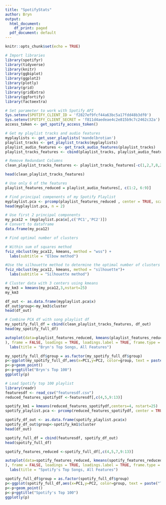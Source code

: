 ```yaml
---
title: "SpotifyStats"
author: Bryn
output:
  html_document:
    df_print: paged
  pdf_document: default
---
```


```r
knitr::opts_chunk$set(echo = TRUE)
```

```r
# Import libraries 
library(spotifyr)
library(tidyverse)
library(knitr)
library(ggbiplot)
library(ggplot2)
library(plotly)
library(grid)
library(gridExtra)
library(ggfortify)
library(factoextra)
```

```r
# Set parameter to work with Spotify API
Sys.setenv(SPOTIFY_CLIENT_ID = 'f2827ef9fcf44a63bc5a17fdd48b3df0')
Sys.setenv(SPOTIFY_CLIENT_SECRET = 'f811d4aedeae4c2e815b9c7c2462c32a')
access_token <- get_spotify_access_token()
```

```r
# Get my playlist tracks and audio features
myplaylists <- get_user_playlists('mandelbrotian')
playlist_tracks <- get_playlist_tracks(myplaylists)
playlist_audio_features <- get_track_audio_features(playlist_tracks)
playlist_tracks_features <- cbind(playlist_tracks, playlist_audio_features)
```

```r
# Remove Redundant Columns 
clean_playlist_tracks_features <- playlist_tracks_features[-c(1,2,7,8,20)]
```

```r
head(clean_playlist_tracks_features)
```









```r
# Use only 6 of the features
playlist_features_reduced = playlist_audio_features[, c(1:2, 6:9)]

# Find principal compenents of my Spotify Playlist
myplaylist.pca <- prcomp(playlist_features_reduced , center = TRUE, scale. = TRUE)
head(myplaylist.pca, n = 2)
```

```r
# Use first 2 principal components
my_pca12 = (myplaylist.pca$x[,c('PC1','PC2')])
# Convert to dataframe
data.frame(my_pca12)
```


```r
# Find optimal number of clusters

# Within sum of squares method
fviz_nbclust(my_pca12, kmeans, method = "wss") +
  labs(subtitle = "Elbow method")
```


```r
#Use the silhouette method to determine the optimal number of clusters
fviz_nbclust(my_pca12, kmeans, method = "silhouette")+
  labs(subtitle = "Silhouette method")
```


```r
# Cluster data with 3 centers using kmeans
my_km3 = kmeans(my_pca12,3,nstart=25)
my_km3
```




```r
df_out <- as.data.frame(myplaylist.pca$x)
df_out$group<-my_km3$cluster
head(df_out)
```



```r
# Combine PCA df with song playlist df
my_spotify_full_df = cbind(clean_playlist_tracks_features, df_out)
head(my_spotify_full_df)
```

```r
autoplot(data=playlist_features_reduced, kmeans(playlist_features_reduced,3
), frame = FALSE, loadings = TRUE, loadings.label = TRUE, frame.type = 'norm')+
  labs(title = "Bryn's Top Songs, All Features")
```




```r
my_spotify_full_df$group = as.factor(my_spotify_full_df$group)
p<-ggplot(my_spotify_full_df,aes(x=PC1,y=PC2, color=group, text = paste("Track Name:", track_name, '\n', "Artist:", artist_name)))
p<-p+geom_point()
p<-p+ggtitle("Bryn's Top 100")
ggplotly(p)
```


```r
# Load Spotify top 100 playlist
library(readr)
featuresdf <- read_csv("featuresdf.csv")
reduced_features_spotifydf <-featuresdf[,c(4,5,9:13)]
```



```r
spotify_km1 = kmeans(reduced_features_spotifydf,centers=4, nstart=25)
spotify_playlist.pca <- prcomp(reduced_features_spotifydf, center = TRUE, scale. = TRUE)
```


```r
spotify_df_out <- as.data.frame(spotify_playlist.pca$x)
spotify_df_out$group<-spotify_km1$cluster
head(df_out)
```


```r
spotify_full_df = cbind(featuresdf, spotify_df_out)
head(spotify_full_df)
```



```r
spotify_features_reduced <-spotify_full_df[,c(4,5,7,9:13)]

autoplot(data=spotify_features_reduced, kmeans(spotify_features_reduced,3
), frame = FALSE, loadings = TRUE, loadings.label = TRUE, frame.type = 'norm')+
  labs(title = "Spotify's Top Songs, All Features")
```







```r
spotify_full_df$group = as.factor(spotify_full_df$group)
p<-ggplot(spotify_full_df,aes(x=PC1,y=PC2, color=group, text = paste("Track Name:", name, '\n', "Artist:", artists, '\n', "Danceability:", danceability)))
p<-p+geom_point() 
p<-p+ggtitle("Spotify's Top 100")
ggplotly(p)
```












